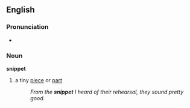 ==English==
===Pronunciation===
*{{audio|en-us-snippet.ogg|Audio (US)}}

===Noun===
'''snippet'''
#a tiny [[piece]] or [[part]]
#:''From the '''snippet''' I heard of their rehearsal, they sound pretty good.''
